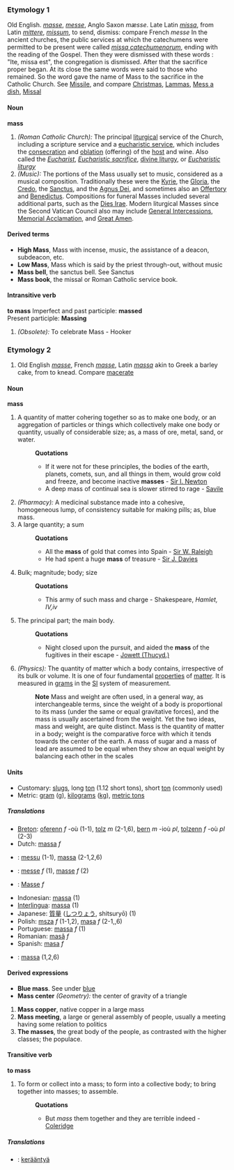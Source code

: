 ===Etymology 1===
Old English. ''[[masse]]'', ''[[messe]]'', Anglo Saxon ''mæsse''. Late Latin ''[[missa]]'', from Latin ''[[mittere]]'', ''[[missum]]'', to send, dismiss: compare French ''messe'' 
In the ancient churches, the public services at which the catechumens were permitted to be present were called ''[[missa catechumenorum]]'', ending with the reading of the Gospel. Then they were dismissed with these words : "Ite, missa est", the congregation is dismissed. After that the sacrifice proper began. At its close the same words were said to those who remained. So the word gave the name of Mass to the sacrifice in the Catholic Church. See [[Missile]], and compare [[Christmas]], [[Lammas]], [[Mess a dish]], [[Missal]]

====Noun====
'''mass'''
#''(Roman Catholic Church):'' The principal [[liturgical]] service of the Church, including a scripture service and a [[eucharistic service]], which includes the [[consecration]] and [[oblation]] (offering) of the [[host]] and wine.  Also called the ''[[Eucharist]]'', ''[[Eucharistic sacrifice]]'', [[divine liturgy]], or ''[[Eucharistic]] [[liturgy]]''
#''(Music):'' The portions of the Mass usually set to music, considered as a musical composition.  Traditionally these were the [[Kyrie]], the [[Gloria]], the [[Credo]], the [[Sanctus]], and the [[Agnus Dei]], and sometimes also an [[Offertory]] and  [[Benedictus]].  Compositions for funeral Masses included several additional parts, such as the [[Dies Irae]].  Modern liturgical Masses since the Second Vatican Council also may include [[General Intercessions]], [[Memorial Acclamation]], and [[Great Amen]].

====Derived terms====
*'''High Mass''', Mass with incense, music, the assistance of a deacon, subdeacon, etc.
*'''Low Mass''', Mass which is said by the priest through-out, without music
*'''Mass bell''', the sanctus bell. See Sanctus
*'''Mass book''', the missal or Roman Catholic service book.

====Intransitive verb====
'''to mass'''
Imperfect and past participle: '''massed'''<br>
Present participle: '''Massing'''
#''(Obsolete):'' To celebrate Mass - Hooker

===Etymology 2===
#Old English ''[[masse]]'', French ''[[masse]]'', Latin ''[[massa]]'' akin to Greek a barley cake, from to knead. Compare [[macerate]]

====Noun====
'''mass'''
#A quantity of matter cohering together so as to make one body, or an aggregation of particles or things which collectively make one body or quantity, usually of considerable size; as, a mass of ore, metal, sand, or water.
#:'''Quotations'''
#:*If it were not for these principles, the bodies of the earth, planets, comets, sun, and all things in them, would grow cold and freeze, and become inactive '''masses''' - [[Sir I. Newton]]
#:*A deep mass of continual sea is slower stirred to rage - [[Savile]]
#''(Pharmacy):'' A medicinal substance made into a cohesive, homogeneous lump, of consistency suitable for making pills; as, blue mass.
#A large quantity; a sum
#:'''Quotations'''
#:*All the '''mass''' of gold that comes into Spain - [[Sir W. Raleigh]]
#:*He had spent a huge '''mass''' of treasure - [[Sir J. Davies]]
#Bulk; magnitude; body; size
#:'''Quotations'''
#:*This army of such mass and charge - Shakespeare, ''Hamlet, IV,iv''
#The principal part; the main body.
#:'''Quotations'''
#:*Night closed upon the pursuit, and aided the '''mass''' of the fugitives in their escape -  [[Jowett (Thucyd.)]]
#''(Physics):'' The quantity of matter which a body contains, irrespective of its bulk or volume.  It is one of four fundamental [[property|properties]] of [[matter]]. It is measured in [[gram]]s in the [[SI]] system of measurement.    
#:'''Note''' Mass and weight are often used, in a general way, as interchangeable terms, since the weight of a body is proportional to its mass (under the same or equal gravitative forces), and the mass is usually ascertained from the weight. Yet the two ideas, mass and weight, are quite distinct. Mass is the quantity of matter in a body; weight is the comparative force with which it tends towards the center of the earth. A mass of sugar and a mass of lead are assumed to be equal when they show an equal weight by balancing each other in the scales

====Units====
*Customary: [[slug]]s, long [[ton]] (1.12 short tons), short [[ton]] (commonly used)
*Metric: [[gram]] (g), [[kilogram]]s ([[kg]]), [[metric ton]]s

=====Translations=====
*[[Breton]]: [[oferenn]] ''f'' -où (1-1), [[tolz]] ''m'' (2-1,6), [[bern]] ''m'' -ioù ''pl'', [[tolzenn]] ''f'' -où ''pl'' (2-3)
*Dutch: [[massa]] ''f''
*{{msg:fi}}: [[messu]] (1-1), [[massa]] (2-1,2,6)
*{{msg:fr}}: [[messe]] ''f'' (1), [[masse]] ''f'' (2)
*{{msg:de}}: [[Masse]] ''f''
*Indonesian: [[massa]] (1)
*[[Interlingua]]: [[massa]] (1)
*Japanese: [[質量]] ([[しつりょう]], shitsuryō) (1)
*Polish: [[msza]] ''f'' (1-1,2), [[masa]] ''f'' (2-1,,6)
*Portuguese: [[massa]] ''f'' (1)
*Romanian: [[masă]] ''f''
*Spanish: [[masa]] ''f''
*{{msg:sv}}: [[massa]] (1,2,6)

====Derived expressions====
*'''Blue mass'''. See under [[blue]]
*'''Mass center''' ''(Geometry):'' the center of gravity of a triangle
#'''Mass copper''', native copper in a large mass
#'''Mass meeting''', a large or general assembly of people, usually a meeting having some relation to politics
#'''The masses''', the great body of the people, as contrasted with the higher classes; the populace.

====Transitive verb====
'''to mass'''
#To form or collect into a mass; to form into a collective body; to bring together into masses; to assemble.
#:'''Quotations'''
#:*But ''mass'' them together and they are terrible indeed - [[Coleridge]]

=====Translations=====
*{{msg:fi}}: [[kerääntyä]]